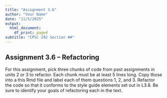 ```yaml
---
title: "Assignment 3.6"
author: "Your Name"
date: "11/5/2025"
output:
  html_document:
    df_print: paged
subtitle: "CPSC 292 Section ##"
---
```



## Assignment 3.6 -- Refactoring 

For this assignment, pick three chunks of code from past assignments in units 2 or 3 to refactor. Each chunk must be at least 5 lines long. Copy those into a this Rmd file and label each of them questions 1, 2, and 3. Refactor the code so that it conforms to the style guide elements set out in L3.8. Be sure to identify your goals of refactoring each in the text.


